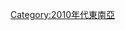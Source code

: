 {{Portal|東南亞}}
{{yearcat}}

{{year by category
|m=2
|c=0
|d=1
|y=7
|cat=東南亞
|sortkey=Southeast Asia
|parent=依年份劃分的21世紀東南亞
|subcat=2017年亚洲
}}

[[Category:2010年代東南亞|Category:2010年代東南亞]]
